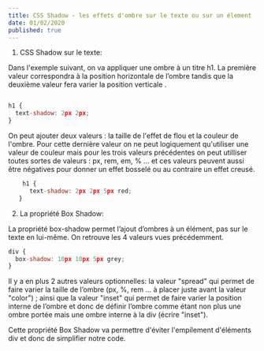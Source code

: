 ```yaml
---
title: CSS Shadow - les effets d'ombre sur le texte ou sur un élement
date: 01/02/2020
published: true
---
```


1. CSS Shadow sur le texte: 

Dans l'exemple suivant, on va appliquer une ombre à un titre h1. La première valeur correspondra à la position horizontale de l’ombre tandis que la deuxième valeur fera varier la position verticale .


```javascript

h1 {
  text-shadow: 2px 2px;
}

```


On peut ajouter deux valeurs : la taille de l'effet de flou et la couleur de l'ombre. Pour cette dernière valeur on ne peut logiquement qu'utiliser une valeur de couleur mais pour les trois valeurs précédentes on peut utilliser toutes sortes de valeurs : px, rem, em, % ... et ces valeurs peuvent aussi être négatives pour donner un effet bosselé ou au contraire un effet creusé.

```javascript
    h1 {
      text-shadow: 2px 2px 5px red;
   }
```

2. La propriété Box Shadow: 


La propriété box-shadow permet l’ajout d’ombres à un élément, pas sur le texte en lui-même. On retrouve les 4 valeurs vues précédemment.

```javascript
div {
  box-shadow: 10px 10px 5px grey;
}
```

Il y a en plus 2 autres valeurs optionnelles: 
la valeur "spread" qui permet de faire varier la taille de l’ombre (px, %, rem ... à placer juste avant la valeur "color") ;
ainsi que la valeur "inset" qui permet de faire varier la position interne de l’ombre et donc de définir l’ombre comme étant non plus une ombre portée mais une ombre interne à la div (écrire "inset").


Cette propriété Box Shadow va permettre d'éviter l'empilement d'éléments div et donc de simplifier notre code. 